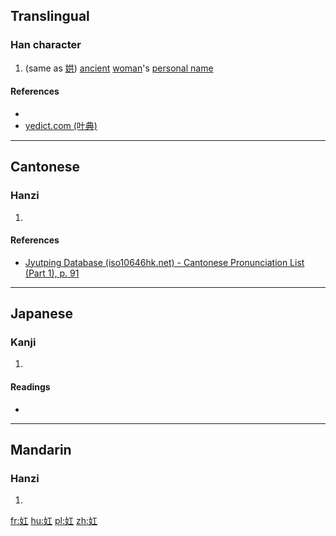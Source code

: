 ==Translingual==

===Han character===
{{Han char|rn=38|rad=女|as=03|sn=6|four=41410|canj=VM|ids=⿰女工}}

# (same as [[娂]]) [[ancient]] [[woman]]'s [[personal name]]

====References====
* {{Han ref|kx=0256.020|dkj=06064|hdz=21025.040|uh=5985|ud=22917|bh=C9CE|bd=51662}}
* [http://yedict.com/htm/59/5985.htm yedict.com (叶典)]

----

==Cantonese==

===Hanzi===
{{yue-hanzi|jyut=[[hung4]]|y=hung4}}

# {{defn|lang=yue|sort=女03}}

====References====
* [http://www.iso10646hk.net/jp/document/download.jsp Jyutping Database (iso10646hk.net) - Cantonese Pronunciation List (Part 1), p. 91]

----

==Japanese==

===Kanji===
{{ja-kanji|grade=|rs=女03}}

# {{defn|lang=ja|sort=女03}}

====Readings====
* {{ja-readings|on=[[こう]] (kō), [[く]] (ku)|kun=}}

----

==Mandarin==

===Hanzi===
{{cmn-hanzi|pin=[[hóng]] ([[hong2]])|wg=hung<sup>2</sup>}}

# {{defn|lang=cmn|sort=女03}}

[[fr:妅]]
[[hu:妅]]
[[pl:妅]]
[[zh:妅]]